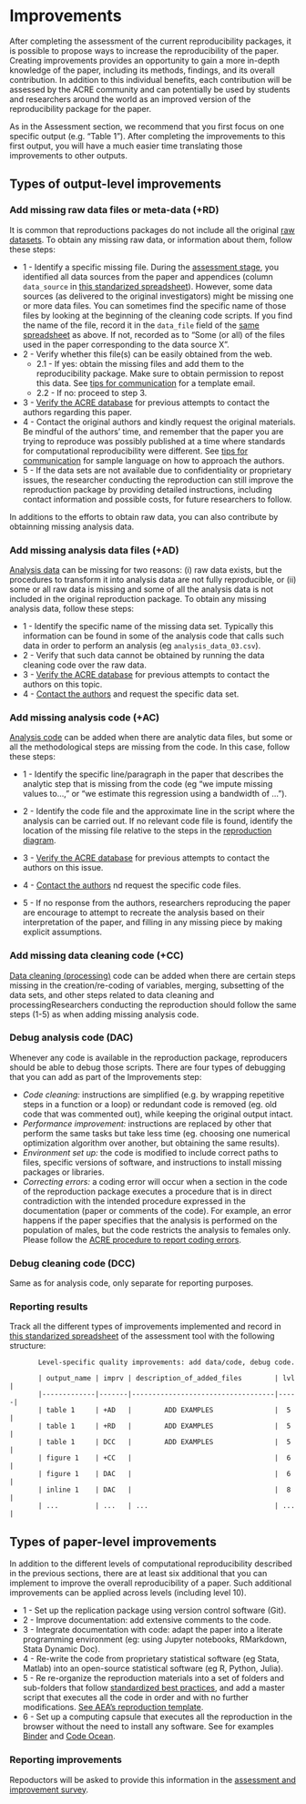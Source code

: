 # Improvements   

After completing the assessment of the current reproducibility packages, it is possible to propose ways to increase the reproducibility of the paper. Creating improvements provides an opportunity to gain a more in-depth knowledge of the paper, including its methods, findings, and its overall contribution. In addition to this individual benefits, each contribution will be assessed by the ACRE community and can potentially be used by students and researchers around the world as an improved version of the reproducibility package for the paper.

As in the Assessment section, we recommend that you first focus on one specific output (e.g. “Table 1”). After completing the improvements to this first output, you will have a much easier time translating those improvements to other outputs.   

## Types of output-level improvements

### Add missing raw data files or meta-data (+RD) 

It is common that reproductions packages do not include all the original [raw datasets](#describe-inputs). To obtain any missing raw data, or information about them, follow these steps:

   - 1 - Identify a specific missing file. During the [assessment stage](#assessment), you identified all data sources from the paper and appendices (column `data_source` in [this standarized spreadsheet](https://docs.google.com/spreadsheets/d/1LUIdVFH0OfR70C7z07TYeE-uWzKI_JIeWUMaYhqEKK0/edit#gid=0&range=A1)). However, some data sources (as delivered to the original investigators) might be missing one or more data files. You can sometimes find the specific name of those files by looking at the beginning of the cleaning code scripts. If you find the name of the file,  record it in the  `data_file` field of the [same spreadsheet](https://docs.google.com/spreadsheets/d/1LUIdVFH0OfR70C7z07TYeE-uWzKI_JIeWUMaYhqEKK0/edit#gid=0&range=A1) as above. If not, recorded as to “Some (or all) of the files used in the paper corresponding to the data source X”.      
   - 2 - Verify whether this file(s) can be easily obtained from the web.   
      - 2.1 - If yes: obtain the missing files and add them to the reproducibility package. Make sure to obtain permission to repost this data. See [tips for communication](#tips-for-communication) for a template email.   
      - 2.2 - If no: proceed to step 3.   
   - 3 - [Verify the ACRE database](ADD LINK) for previous attempts to contact the authors regarding this paper.  
   - 4 - Contact the original authors and kindly request the original materials. Be mindful of the authors’ time, and remember that the paper you are trying to reproduce was possibly  published at a time where standards for computational reproducibility were different. See [tips for communication](#tips-for-communication) for sample language on how to approach the authors.  
   - 5 - If the data sets are not available due to confidentiality or proprietary issues, the researcher conducting the reproduction can still improve the reproduction package by providing detailed  instructions, including contact information and possible costs, for future researchers to follow.
   
In additions to the efforts to obtain raw data, you can also contribute by obtainning missing analysis data.   

 
### Add missing analysis data files (+AD)

[Analysis data](#describe-inputs) can be missing for two reasons: (i) raw data exists, but the procedures to transform it into analysis data are not fully reproducible, or (ii) some or all raw data is missing and some of all the analysis data is not included in the original reproduction package. To obtain any missing analysis data, follow these steps:

  - 1 - Identify the specific name of the missing data set. Typically this information can be found in some of the analysis code that calls such data in order to perform an analysis (eg `analysis_data_03.csv`).   
  - 2 - Verify that such data cannot be obtained by running the data cleaning code over the raw data.    
  - 3 - [Verify the ACRE database](ADD LINK) for previous attempts to contact the authors on this topic.    
  - 4 - [Contact the authors](#tips-for-communication) and request the specific data set.       

### Add missing analysis code (+AC) 

[Analysis code](#describe-inputs) can be added when there are analytic data files, but some or all the methodological steps are missing from the code. In this case, follow these steps:  

  - 1 - Identify the specific line/paragraph in the paper that describes the analytic step that is missing from the code (eg “we impute missing values to…,” or “we estimate this regression using a bandwidth of ...”).  
  - 2 - Identify the code file and the approximate line in the script where the analysis can be carried out. If no relevant code file is found, identify the location of the missing file relative to the steps in the [reproduction diagram](#diagram).   
  
  - 3 - [Verify the ACRE database](ADD LINK) for previous attempts to contact the authors on this issue.   
  - 4 - [Contact the authors](#tips-for-communication) nd request the specific code files.    
  - 5 - If no response from the authors, researchers reproducing the paper are encourage to attempt to recreate the analysis based on their interpretation of the paper, and filling in any missing piece by making explicit assumptions.   
    
### Add  missing data cleaning code (+CC)   

[Data cleaning (processing)](#describe-inputs) code can be added when there are certain steps missing in the creation/re-coding of variables, merging, subsetting of the data sets, and other steps related to data cleaning and  processingResearchers conducting the reproduction should follow the same steps (1-5) as when adding missing analysis code.  

### Debug analysis code (DAC)   
  
Whenever any code is available in the reproduction package, reproducers should be able to debug those scripts. There are four types of debugging that you can add as part of the Improvements step:  

  - *Code cleaning:* instructions are simplified (e.g. by wrapping repetitive steps in a function or a loop) or redundant code is removed (eg. old code that was commented out), while keeping the original output intact.  
  - *Performance improvement:* instructions are replaced by other that perform the same tasks but take less time (eg. choosing one numerical optimization algorithm over another, but obtaining the same results).    
  - *Environment set up:* the code is modified to include correct paths to files, specific versions of software, and instructions to install missing packages or libraries.    
  - *Correcting errors:* a coding error will occur when a section in the code of the reproduction package executes a procedure that is in direct contradiction with the intended procedure expressed in the documentation (paper or comments of the code). For example, an error happens if the paper specifies that the analysis is performed on the population of males, but the code restricts the analysis to females only. Please follow the [ACRE procedure to report coding errors](ADD LINK).  


### Debug cleaning code (DCC)

Same as for analysis code, only separate for reporting purposes.  


### Reporting results    

Track all the different types of improvements implemented and record in [this standarized spreadsheet](https://docs.google.com/spreadsheets/d/1LUIdVFH0OfR70C7z07TYeE-uWzKI_JIeWUMaYhqEKK0/edit#gid=0&range=A3) of the assessment tool with the following structure:   

           Level-specific quality improvements: add data/code, debug code.

           | output_name | imprv | description_of_added_files        | lvl |
           |-------------|-------|-----------------------------------|-----|
           | table 1     | +AD   |        ADD EXAMPLES               |  5  |
           | table 1     | +RD   |        ADD EXAMPLES               |  5  |
           | table 1     | DCC   |        ADD EXAMPLES               |  5  |
           | figure 1    | +CC   |                                   |  6  |
           | figure 1    | DAC   |                                   |  6  |
           | inline 1    | DAC   |                                   |  8  |
           | ...         | ...   | ...                               | ... |  




##  Types of paper-level improvements

In addition to the different levels of computational reproducibility described in the previous sections, there are at least  six additional that you can implement to improve the overall reproducibility of a paper. Such additional improvements can be applied across levels (including level 10).    

  - 1 - Set up the replication package using version control software (Git).
  - 2 - Improve documentation: add extensive comments to the code.
  - 3 - Integrate documentation with code: adapt the paper into a literate programming environment (eg: using Jupyter notebooks, RMarkdown, Stata Dynamic Doc).
  - 4 - Re-write the code from proprietary statistical software (eg Stata, Matlab) into an open-source statistical software (eg R, Python, Julia).
  - 5 - Re re-organize the reproduction materials into a set of folders and sub-folders that follow [standardized best practices](https://www.projecttier.org/tier-protocol/specifications/#overview-of-the-documentation), and add a master script that executes all the code in order and with no further modifications. [See AEA's reproduction template](https://github.com/AEADataEditor/replication-template).  
  - 6 - Set up a computing capsule that executes all the reproduction in the browser without the need to install any software. See for examples [Binder](https://mybinder.org/) and [Code Ocean](https://codeocean.com/).


### Reporting improvements  
Repoductors will be asked to provide this information in the [assessment and improvement survey](ADD LINK).   


